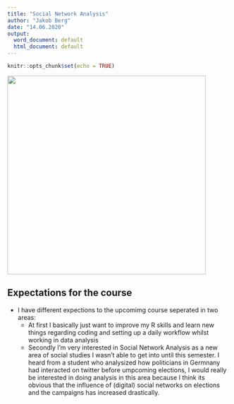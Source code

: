 ```yaml
---
title: "Social Network Analysis"
author: "Jakob Berg"
date: "14.06.2020"
output:
  word_document: default
  html_document: default
---
```


```r
knitr::opts_chunk$set(echo = TRUE)
```


![](C:\Users\bergj\Desktop\Uni\Bachelor\Politikwissenschaft\Methoden\Social_Network_Analysis\Exercises\01\Social_Network_Analysis_Visualization.png){#id .class width=450 height=450px}

## **Expectations for the course**  
* I have different expections to the upcomimg course seperated in two areas:   
  + At first I basically just want to improve my R skills and learn new things regarding coding and setting up a daily workflow whilst working in data analysis
  + Secondly I'm very interested in Social Network Analysis as a new area of social studies I wasn't able to get into until this semester. I heard from a student who analysized how politicians in Germnany had interacted on twitter before umpcoming elections, I would really be interested in doing analysis in this area because I think its obvious that the influence of (digital) social networks on elections and the campaigns has increased drastically. 
   